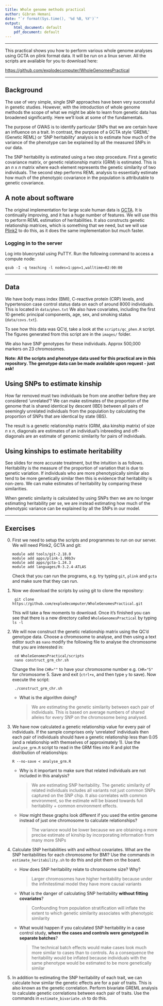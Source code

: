 ```yaml
---
title: Whole genome methods practical
author: Gibran Hemani
date: "`r format(Sys.time(), '%d %B, %Y')`"
output: 
    html_document: default
    pdf_document: default
---
```


* * *

This practical shows you how to perform various whole genome analyses using GCTA on plink format data. It will be run on a linux server. All the scripts are available for you to download here:

[https://github.com/explodecomputer/WholeGenomesPractical](https://github.com/explodecomputer/WholeGenomesPractical)

* * * 

## Background

The use of very simple, single SNP approaches have  been very successful in genetic studies. However, with the introduction of whole genome methods the scope of what we might be able to learn from genetic data has broadened significantly. Here we'll look at some of the fundamentals.

The purpose of GWAS is to identify particular SNPs that we are certain have an influence on a trait. In contrast, the purpose of a GCTA style 'GREML' (Genetic REML) or 'SNP heritability' analysis is to estimate how much of the variance of the phenotype can be explained by all the measured SNPs in our data.

The SNP heritability is estimated using a two step procedure. First a genetic covariance matrix, or genetic relationship matrix (GRM) is estimated. This is an *n* x *n* matrix where each element represents the genetic similarity of two individuals. The second step performs REML analysis to essentially estimate how much of the phenotypic covariance in the population is attributable to genetic covariance. 


## A note about software

The original implementation for large scale human data is [GCTA](http://www.complextraitgenomics.com/software/gcta/). It is continually improving, and it has a huge number of features. We will use this to perform REML estimation of heritabilities. It also constructs genetic relationship matrices, which is something that we need, but we will use [Plink2](https://www.cog-genomics.org/plink2/) to do this, as it does the same implementation but much faster.


### Logging in to the server

Log into bluecrystal using PuTTY. Run the following command to access a compute node:

```
qsub -I -q teaching -l nodes=1:ppn=1,walltime=02:00:00
```

* * *

## Data

We have body mass index (BMI), C-reactive protein (CRP) levels, and hypertension case control status data on each of around 8000 individuals. This is located in `data/phen.txt` We also have covariates, including the first 10 genetic principal components, age, sex, and smoking status (`data/covs.txt`).

To see how this data was QC'd, take a look at the `scripts/qc_phen.R` script. The figures generated from this script are in the `images/` folder.

We also have SNP genotypes for these individuals. Approx 500,000 markers on 23 chromosomes. 

**Note: All the scripts and phenotype data used for this practical are in this repository. The genotype data can be made available upon request - just ask!**

## Using SNPs to estimate kinship

How far removed must two individuals be from one another before they are considered 'unrelated'? We can make estimates of the proportion of the genome that is shared identical by descent (IBD) between all pairs of seemingly unrelated individuals from the population by calculating the proportion of SNPs that are identical by state (IBS). 

The result is a genetic relationship matrix (GRM, aka kinship matrix) of size *n* x *n*, diagonals are estimates of an individual's inbreeding and off-diagonals are an estimate of genomic similarity for pairs of individuals.


## Using kinships to estimate heritability

See slides for more accurate treatment, but the intuition is as follows. Heritability is the measure of the proportion of variation that is due to genetic variation. If individuals who are more phenotypically similar also tend to be more genetically similar then this is evidence that heritability is non-zero. We can make estimates of heritability by comparing these similarities.

When genetic similarity is calculated by using SNPs then we are no longer estimating heritability per se, we are instead estimating how much of the phenotypic variance can be explained by all the SNPs in our model.

* * *

## Exercises

0.	First we need to setup the scripts and programmes to run on our server. We will need Plink2, GCTA and git:

        module add tools/git-2.18.0
        module add apps/plink-1.90b3v
        module add apps/gcta-1.24.3
        module add languages/R-3.2.4-ATLAS
        
    Check that you can run the programs, e.g. try typing `git`, `plink` and `gcta` and make sure that they can run.

1. Now we download the scripts by using git to clone the repository:

        git clone https://github.com/explodecomputer/WholeGenomesPractical.git

	This will take a few moments to download. Once it's finished you can see that there is a new directory called `WholeGenomesPractical` by typing `ls -l`

2. We will now construct the genetic relationship matrix using the QC'd genotype data. Choose a chromosome to analyse, and then using a text editor such as `nano` modify the following file to analyse the chromosome that you are interested in:

        cd WholeGenomesPractical/scripts
        nano construct_grm_chr.sh

    Change the line `CHR=""` to have your chromosome number e.g. `CHR="5"` for chromosome 5. Save and exit (`ctrl+x`, and then type `y` to save). Now execute the script:

        ./construct_grm_chr.sh

    - What is the algorithm doing?
        
        > We are estimating the genetic similarity between each pair of individuals. This is based on average numbers of shared alleles for every SNP on the chromosome being analysed.

3. 	We have now calculated a genetic relationship value for every pair of individuals. If the sample comprises only 'unrelated' individuals then each pair of individuals should have a genetic relationship less than 0.05 (and a relationship with themselves of approximately 1). Use the `analyse_grm.R` script to read in the GRM files into R and plot the distribution of relationships:

		R --no-save < analyse_grm.R

	- Why is it important to make sure that related individuals are not included in this analysis?
        
        > We are estimating SNP heritability. The genetic similarity of related individuals includes all variants not just common SNPs captured on the SNP chip. It also correlates with common environment, so the estimate will be biased towards full heritability + common environment effects.
 
    - How might these graphs look different if you used the entire genome instead of just one chromosome to calculate relationships?
        
        > The variance would be lower because we are obtaining a more precise estimate of kinship by incorporating information from many more SNPs

4. 	Calculate SNP heritabilities with and without covariates. What are the SNP heritabilities for each chromosome for BMI? Use the commands in `estimate_heritability.sh` to do this and plot them on the board.
    - How does SNP heritability relate to chromosome size? Why?
    
        > Larger chromosomes have higher heritability because under the infinitestimal model they have more causal variants

    - What is the danger of calculating SNP heritability **without fitting covariates**?
    
        > Confounding from population stratification will inflate the extent to which genetic similarity associates with phenotypic similarity
        
    - What would happen if you calculated SNP heritability in a case control study, **where the cases and controls were genotyped in separate batches**?
    
        > The technical batch effects would make cases look much more similar to cases than to controls. As a consequence the heritability would be inflated because individuals with the same phenotype would be estimated to be more genetically similar

5. 	In addition to estimating the SNP heritability of each trait, we can calculate how similar the genetic effects are for a pair of traits. This is also known as the genetic correlation. Perform bivariate GREML analysis to calculate genetic correlations between each pair of traits. Use the commands in `estimate_bivariate.sh` to do this.
